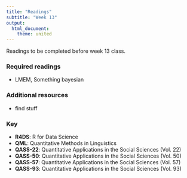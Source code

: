 ```yaml
---
title: "Readings"
subtitle: "Week 13"
output: 
  html_document: 
    theme: united
---
```


Readings to be completed before week 13 class. 

### Required readings

- LMEM, Something bayesian

### Additional resources

- find stuff

### Key 

- **R4DS**: R for Data Science
- **QML**: Quantitative Methods in Linguistics
- **QASS-22**: Quantitative Applications in the Social Sciences (Vol. 22)
- **QASS-50**: Quantitative Applications in the Social Sciences (Vol. 50)
- **QASS-57**: Quantitative Applications in the Social Sciences (Vol. 57)
- **QASS-93**: Quantitative Applications in the Social Sciences (Vol. 93)


